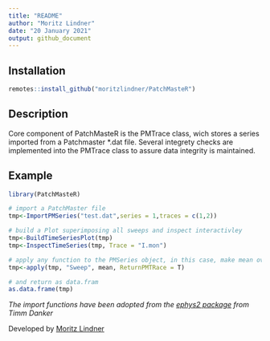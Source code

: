 ```yaml
---
title: "README"
author: "Moritz Lindner"
date: "20 January 2021"
output: github_document
---
```


## Installation
```r
remotes::install_github("moritzlindner/PatchMasteR")
```

## Description

Core component of PatchMasteR is the PMTrace class, wich stores a series imported from a Patchmaster *.dat file. Several integrety checks are implemented into the PMTrace class to assure data integrity is maintained.

## Example
```r
library(PatchMasteR)

# import a PatchMaster file
tmp<-ImportPMSeries("test.dat",series = 1,traces = c(1,2))

# build a Plot superimposing all sweeps and inspect interactivley
tmp<-BuildTimeSeriesPlot(tmp)
tmp<-InspectTimeSeries(tmp, Trace = "I.mon")

# apply any function to the PMSeries object, in this case, make mean over all sweeps
tmp<-apply(tmp, "Sweep", mean, ReturnPMTRace = T)

# and return as data.fram
as.data.frame(tmp)
```


*The import functions have been adopted from the [ephys2 package](https://github.com/tdanker/ephys2) from Timm Danker*

Developed by [Moritz Lindner](https://www.uni-marburg.de/en/fb20/departments/physiology/research/dominik-oliver-lab/research2/retinal-physiology-and-gene-therapy)
